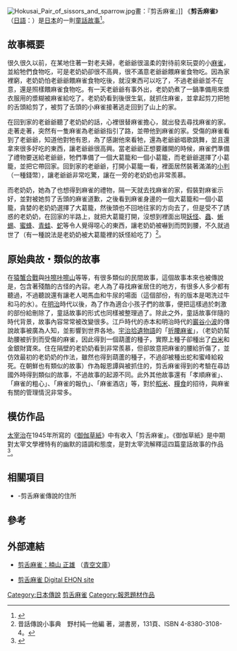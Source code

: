 [[File:Hokusai_Pair_of_sissors_and_sparrow.jpg|thumb]]畫：『剪舌麻雀』]]
{{Japanese|japanese=舌切り雀|kana=したきりすずめ|romaji=Shita-kiri Suzume}}
《'''剪舌麻雀'''》（[[日語|日語]]：{{lang|ja|舌切り雀}}）是[[日本|日本]]的一則[[童話故事|童話故事]]<ref name="岡本綺堂2006">{{cite book|author=岡本綺堂|title=半七捕物帳8 金蠟燭|url=http://books.google.com/books?id=3Rq4AAAAQBAJ&pg=PT210|date=15 November 2006|publisher=遠流出版|isbn=978-957-32-5937-4|page=210}}</ref>。

== 故事概要 ==
很久很久以前，在某地住著一對老夫婦，老爺爺很溫柔的對待前來玩耍的小[[麻雀|麻雀]]，並給牠們食物吃，可是老奶奶卻很不高興，很不滿意老爺爺餵麻雀食物吃。因為家裡窮，老奶奶怕老爺爺餵麻雀食物吃後，就沒東西可以吃了，不過老爺爺並不在意，還是照樣餵麻雀食物吃。有一天老爺爺有事外出，老奶奶煮了一鍋準備用來漿衣服用的漿糊被麻雀給吃了。老奶奶看到後很生氣，就抓住麻雀，並拿起剪刀把牠的舌頭給剪了，被剪了舌頭的小麻雀接著逃走回到了山上的家。

在回到家的老爺爺聽了老奶奶的話，心裡很替麻雀擔心，就出發去尋找麻雀的家。走著走著，突然有一隻麻雀為老爺爺指引了路，並帶他到麻雀的家。受傷的麻雀看到了老爺爺，知道他對牠有恩，為了感謝他來看牠，還為老爺爺唱歌跳舞，並且還拿來很多好吃的東西，讓老爺爺很高興。當老爺爺正想要離開的時候，麻雀們準備了禮物要送給老爺爺，牠們準備了一個大葛籠和一個小葛籠，而老爺爺選擇了小葛籠，並把它帶回家。回到家的老爺爺，打開小葛籠一看，裡面居然裝著滿滿的[[小判|小判]]（一種錢幣），讓老爺爺非常吃驚，讓在一旁的老奶奶也非常羨慕。

而老奶奶，她為了也想得到麻雀的禮物，隔一天就去找麻雀的家，假裝對麻雀示好，並對被她剪了舌頭的麻雀道歉，之後看到麻雀身邊的一個大葛籠和一個小葛籠，貪婪的老奶奶選擇了大葛籠，然後頭也不回地往家的方向去了，但是受不了誘惑的老奶奶，在回家的半路上，就把大葛籠打開，沒想到裡面出現[[妖怪|妖怪]]、[[昆蟲綱|蟲]]、[[蜥蜴|蜥蜴]]、[[蜜蜂|蜜蜂]]、[[青蛙|青蛙]]、[[蛇|蛇]]等令人覺得噁心的東西，讓老奶奶被嚇到而閃到腰，不久就過世了（有一種說法是老奶奶被大葛籠裡的妖怪給吃了）<ref>昔話傳說小事典　野村純一他編 著，湖書房，131頁、ISBN 4-8380-3108-4。</ref>。

== 原始典故・類似的故事 ==
在[[猿蟹合戰|猿蟹合戰]]與[[咔嚓咔嚓山|咔嚓咔嚓山]]等等，有很多類似的民間故事，這個故事本來也被傳說是，包含著殘酷的古怪的內容。老人為了尋找麻雀居住的地方，有很多人多少都有聽過，不過聽說還有讓老人喝馬血和牛尿的場面（這個部份，有的版本是喝洗过牛和马的水）。在[[明治|明治]]時代以後，為了作為適合小孩子們的故事，便把這樣過於刺激的部份給刪除了，童話故事的形式也同樣被整理過了。除此之外，童話故事伴隨的時代背景，故事內容常常被改變很多。江戶時代的赤本和明治時代的[[巖谷小波|巖谷小波]]的傳說故事被廣為人知，並影響到世界各地。[[宇治拾遺物語|宇治拾遺物語]]的「[[折腰麻雀|折腰麻雀]]」，（老奶奶幫助腰被折到而受傷的麻雀，因此得到一個葫蘆的種子，實際上種子卻種出了[[白米|白米]]和金銀財寶來。住在隔壁的老奶奶看到非常羨慕，但卻故意把麻雀的腰給折傷了，並仿效最初的老奶奶的作法，雖然也得到葫蘆的種子，不過卻被種出蛇和蜜峰給殺死。在朝鮮也有類似的故事）作為報恩譚與被抓住的，剪舌麻雀得到的考驗在尋訪國外時得到類似的故事，不過故事的起源不同。此外其他故事還有「孝順麻雀」、「麻雀的粗心」、「麻雀的報仇」、「麻雀酒店」等，對於[[稻米|稻米]]、[[糧食|糧食]]的招待，與麻雀有關的管理情況非常多。

== 模仿作品 ==
[[太宰治|太宰治]]在1945年所寫的《[[御伽草紙|御伽草紙]]》中有收入「剪舌麻雀」。《御伽草紙》是中期對太宰文學裡特有的幽默的語調和態度，是對太宰流解釋這四篇童話故事的作品<ref name="太宰治2015">{{cite book|author=太宰治|title=葉櫻與魔笛：太宰治怪談傑作選|url=http://books.google.com/books?id=xo9DCwAAQBAJ|date=1 July 2015|publisher=大牌出版|isbn=978-986-5797-46-1}}</ref>。

== 相關項目 ==
*{{link-ja|磯部温泉}}-剪舌麻雀傳說的住所

==參考==
{{reflist}}

== 外部連結 ==
*{{ja}}[http://www.aozora.gr.jp/cards/000329/card18378.html 剪舌麻雀：楠山 正雄] {{Wayback|url=http://www.aozora.gr.jp/cards/000329/card18378.html |date=20200614233610 }}（[[青空文庫|青空文庫]]）
*{{ja}}[http://www.e-hon.jp/shitak/shij0.htm 剪舌麻雀 Digital EHON site] {{Wayback|url=http://www.e-hon.jp/shitak/shij0.htm |date=20200615094430 }}

{{DEFAULTSORT:剪舌麻雀}}
[[Category:日本傳說|Category:日本傳說]]
[[Category:鳥類題材作品|剪舌麻雀]]
[[Category:報恩題材作品|Category:報恩題材作品]]